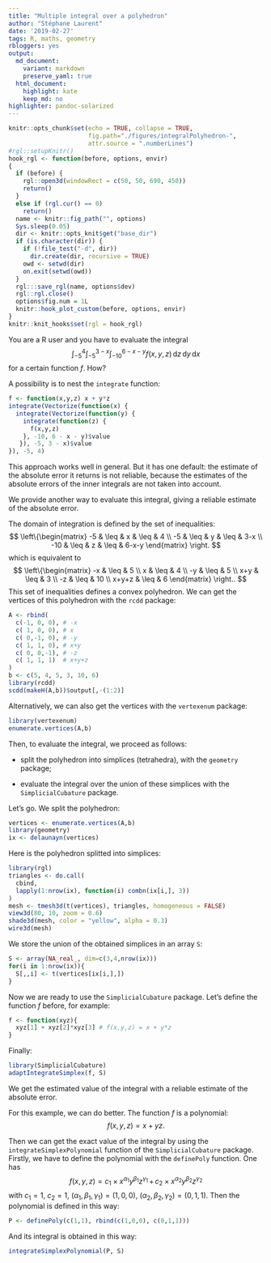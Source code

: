 ```yaml
---
title: "Multiple integral over a polyhedron"
author: "Stéphane Laurent"
date: '2019-02-27'
tags: R, maths, geometry
rbloggers: yes
output:
  md_document:
    variant: markdown
    preserve_yaml: true
  html_document:
    highlight: kate
    keep_md: no
highlighter: pandoc-solarized
---
```


```r
knitr::opts_chunk$set(echo = TRUE, collapse = TRUE, 
                      fig.path="./figures/integralPolyhedron-",
                      attr.source = ".numberLines")
#rgl::setupKnitr()
hook_rgl <- function(before, options, envir) 
{
  if (before) {
    rgl::open3d(windowRect = c(50, 50, 690, 450))
    return()
  }
  else if (rgl.cur() == 0) 
    return()
  name <- knitr::fig_path("", options)
  Sys.sleep(0.05)
  dir <- knitr::opts_knit$get("base_dir")
  if (is.character(dir)) {
    if (!file_test("-d", dir)) 
      dir.create(dir, recursive = TRUE)
    owd <- setwd(dir)
    on.exit(setwd(owd))
  }
  rgl:::save_rgl(name, options$dev)
  rgl::rgl.close()
  options$fig.num = 1L
  knitr::hook_plot_custom(before, options, envir)
}
knitr::knit_hooks$set(rgl = hook_rgl)
```

You are a R user and you have to evaluate the integral
$$
\int_{-5}^4\int_{-5}^{3-x}\int_{-10}^{6-x-y} f(x,y,z)
\,\mathrm{d}z\,\mathrm{d}y\,\mathrm{d}x
$$
for a certain function $f$. How?

A possibility is to nest the `integrate` function:

```r
f <- function(x,y,z) x + y*z
integrate(Vectorize(function(x) { 
  integrate(Vectorize(function(y) { 
    integrate(function(z) { 
      f(x,y,z) 
    }, -10, 6 - x - y)$value
   }), -5, 3 - x)$value 
}), -5, 4) 
```

This approach works well in general. But it has one default: the estimate of 
the absolute error it returns is not reliable, because the estimates of the 
absolute errors of the inner integrals are not taken into account.

We provide another way to evaluate this integral, giving a reliable estimate 
of the absolute error.

The domain of integration is defined by the set of inequalities:
$$
\left\{\begin{matrix}
-5 & \leq & x & \leq & 4 \\
-5 & \leq & y & \leq & 3-x \\
-10 & \leq & z & \leq & 6-x-y
\end{matrix}
\right.
$$
which is equivalent to 
$$
\left\{\begin{matrix}
-x & \leq & 5 \\
x & \leq & 4 \\
-y & \leq & 5 \\
x+y & \leq & 3 \\
-z & \leq & 10 \\
x+y+z & \leq & 6
\end{matrix}
\right..
$$
This set of inequalities defines a convex polyhedron. 
We can get the vertices of this polyhedron with the `rcdd` package:

```r
A <- rbind(
  c(-1, 0, 0), # -x
  c( 1, 0, 0), # x
  c( 0,-1, 0), # -y
  c( 1, 1, 0), # x+y
  c( 0, 0,-1), # -z
  c( 1, 1, 1)  # x+y+z
)
b <- c(5, 4, 5, 3, 10, 6)
library(rcdd)
scdd(makeH(A,b))$output[,-(1:2)]
```

Alternatively, we can also get the vertices with the `vertexenum` package:

```r
library(vertexenum)
enumerate.vertices(A,b)
```

Then, to evaluate the integral, we proceed as follows:

- split the polyhedron into simplices (tetrahedra), with the `geometry` package;

- evaluate the integral over the union of these simplices with the `SimplicialCubature` package.

Let's go. We split the polyhedron:

```r
vertices <- enumerate.vertices(A,b)
library(geometry)
ix <- delaunayn(vertices)
```

Here is the polyhedron splitted into simplices:

```r
library(rgl)
triangles <- do.call(
  cbind,
  lapply(1:nrow(ix), function(i) combn(ix[i,], 3))
)
mesh <- tmesh3d(t(vertices), triangles, homogeneous = FALSE)
view3d(80, 10, zoom = 0.6)
shade3d(mesh, color = "yellow", alpha = 0.3)
wire3d(mesh)
```

We store the union of the obtained simplices in an array `S`:

```r
S <- array(NA_real_, dim=c(3,4,nrow(ix)))
for(i in 1:nrow(ix)){
  S[,,i] <- t(vertices[ix[i,],])
}
```

Now we are ready to use the `SimplicialCubature` package. 
Let's define the function $f$ before, for example:

```r
f <- function(xyz){
  xyz[1] + xyz[2]*xyz[3] # f(x,y,z) = x + y*z
}
```

Finally:

```r
library(SimplicialCubature)
adaptIntegrateSimplex(f, S)
```

We get the estimated value of the integral with a reliable estimate of the 
absolute error.

For this example, we can do better. The function $f$ is a polynomial: 
$$
f(x,y,z) = x + yz.
$$

Then we can get the exact value of the integral by using the 
`integrateSimplexPolynomial` function of the `SimplicialCubature` package. 
Firstly, we have to define the polynomial with the `definePoly` function. 
One has
$$
f(x,y,z) = c_1 \times x^{\alpha_1}y^{\beta_1}z^{\gamma_1} \, + \,
c_2 \times x^{\alpha_2}y^{\beta_2}z^{\gamma_2}
$$
with $c_1 = 1$, $c_2=1$, $(\alpha_1,\beta_1,\gamma_1)=(1,0,0)$, 
$(\alpha_2,\beta_2,\gamma_2)=(0,1,1)$. 
Then the polynomial is defined in this way:

```r
P <- definePoly(c(1,1), rbind(c(1,0,0), c(0,1,1)))
```

And its integral is obtained in this way:

```r
integrateSimplexPolynomial(P, S)
```
